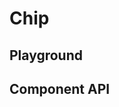 
# Chip

## Playground

<ChipPlayground />

## Component API

<PropsTable
  properties={properties}
  name='Chip'
  description='Chip component props'
/>
